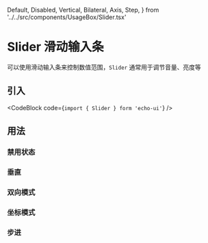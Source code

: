   Default,
  Disabled,
  Vertical,
  Bilateral,
  Axis,
  Step,
} from '../../src/components/UsageBox/Slider.tsx'

# Slider 滑动输入条

可以使用滑动输入条来控制数值范围，`Slider` 通常用于调节音量、亮度等

## 引入

<CodeBlock code={`import { Slider } form 'echo-ui'`} />

## 用法

<Default />

### 禁用状态

<Disabled />

### 垂直

<Vertical />

### 双向模式

<Bilateral />

### 坐标模式

<Axis />

### 步进

<Step />
